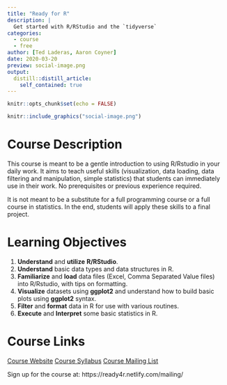 ```yaml
---
title: "Ready for R"
description: |
  Get started with R/RStudio and the `tidyverse`
categories: 
  - course
  - free
author: [Ted Laderas, Aaron Coyner]
date: 2020-03-20
preview: social-image.png
output:
  distill::distill_article:
    self_contained: true
---
```



```r
knitr::opts_chunk$set(echo = FALSE)
```

```r
knitr::include_graphics("social-image.png")
```

# Course Description

This course is meant to be a gentle introduction to using R/Rstudio in your daily work. It aims to teach useful skills (visualization, data loading, data filtering and manipulation, simple statistics) that students can immediately use in their work. No prerequisites or previous experience required.

It is not meant to be a substitute for a full programming course or a full course in statistics. In the end, students will apply these skills to a final project. 

# Learning Objectives

1. **Understand** and **utilize** **R/RStudio**.
2. **Understand** basic data types and data structures in R.
3. **Familiarize** and **load** data files (Excel, Comma Separated Value files) into R/Rstudio, with tips on formatting.
4. **Visualize** datasets using **ggplot2** and understand how to build basic plots using **ggplot2** syntax.
5. **Filter** and **format** data in R for use with various routines.
6. **Execute** and **Interpret** some basic statistics in R.

# Course Links

[Course Website](https://ready4r.netlify.app){.btn .btn--info}
[Course Syllabus](https://ready4r.netlify.app/syllabus/){.btn .btn--info}
[Course Mailing List](https://ready4r.netlify.app/mailing){.btn .btn--info}

Sign up for the course at: https://ready4r.netlify.com/mailing/